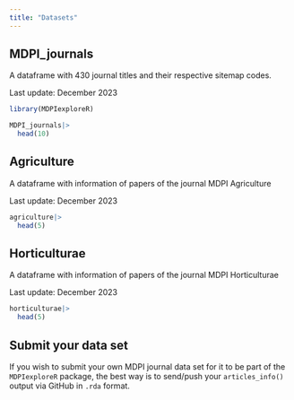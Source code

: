 ```yaml
---
title: "Datasets"
---
```


## MDPI_journals

A dataframe with 430 journal titles and their respective sitemap codes.

::: callout-note
Last update: December 2023
:::

```r
library(MDPIexploreR)
```

```r
MDPI_journals|>
  head(10)
```

## Agriculture

A dataframe with information of papers of the journal MDPI Agriculture

::: callout-note
Last update: December 2023
:::

```r
agriculture|>
  head(5)
```

## Horticulturae

A dataframe with information of papers of the journal MDPI Horticulturae

::: callout-note
Last update: December 2023
:::

```r
horticulturae|>
  head(5)
```

## Submit your data set

If you wish to submit your own MDPI journal data set for it to be part of the `MDPIexploreR` package, the best way is to send/push your `articles_info()` output via GitHub in `.rda` format.
